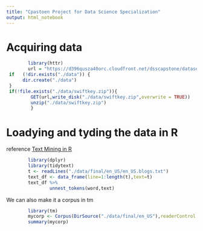 ```yaml
---
title: "Cpastoen Project for Data Science Specialization"
output: html_notebook
---
```


# Acquiring data

```r
        library(httr)
        url = "https://d396qusza40orc.cloudfront.net/dsscapstone/dataset/Coursera-SwiftKey.zip"
 if   (!dir.exists("./data")) {
      dir.create("./data")   
 }
 if(!file.exists("./data/swiftkey.zip")){
         GET(url,write_disk("./data/swiftkey.zip",overwrite = TRUE))
         unzip("./data/swiftkey.zip")
         }       
```
# Loadying and tyding the data in R
reference [Text Mining in R](http://tidytextmining.com/tidytext.html#contrasting-tidy-text-with-other-data-structures)
```r
        library(dplyr)
        library(tidytext)
        t <- readLines("./data/final/en_US/en_US.blogs.txt")
        text_df <- data_frame(line=1:length(t),text=t)
        text_df %>%
                unnest_tokens(word,text)
```
We can also make it a corpus in tm
``` r
        library(tm)
        mycorp <- Corpus(DirSource("./data/final/en_US"),readerControl =list(reader= readPlain, language="en_US") )
        summary(mycorp)
```